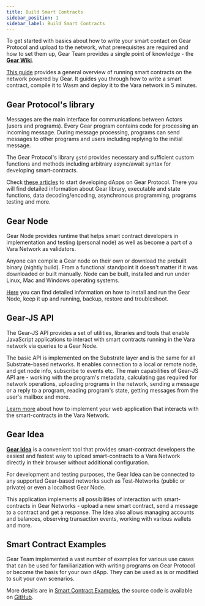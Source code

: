 ```yaml
---
title: Build Smart Contracts
sidebar_position: 1
sidebar_label: Build Smart Contracts
---
```


To get started with basics about how to write your smart contact on Gear Protocol and upload to the network, what prerequisites are required and how to set them up, Gear Team provides a single point of knowledge - the **[Gear Wiki](https://wiki.gear-tech.io/)**.

[This guide](https://wiki.gear-tech.io/docs/getting-started-in-5-minutes) provides a general overview of running smart contracts on the network powered by Gear. It guides you through how to write a smart contract, compile it to Wasm and deploy it to the Vara network in 5 minutes.

## Gear Protocol's library

Messages are the main interface for communications between Actors (users and programs). Every Gear program contains code for processing an incoming message. During message processing, programs can send messages to other programs and users including replying to the initial message.

The Gear Protocol's library `gstd` provides necessary and sufficient custom functions and methods including arbitrary async/await syntax for developing smart-contracts.

Check [these articles](https://wiki.gear-tech.io/docs/developing-contracts/introduction) to start developing dApps on Gear Protocol. There you will find detailed information about Gear library, executable and state functions, data decoding/encoding, asynchronous programming, programs testing and more.

## Gear Node

Gear Node provides runtime that helps smart contract developers in implementation and testing (personal node) as well as become a part of a Vara Network as validators.

Anyone can compile a Gear node on their own or download the prebuilt binary (nightly build). From a functional standpoint it doesn't matter if it was downloaded or built manually.
Node can be built, installed and run under Linux, Mac and Windows operating systems.

[Here](https://wiki.gear-tech.io/docs/node/setting-up) you can find detailed information on how to install and run the Gear Node, keep it up and running, backup, restore and troubleshoot.

## Gear-JS API

The Gear-JS API provides a set of utilities, libraries and tools that enable JavaScript applications to interact with smart contracts running in the Vara network via queries to a Gear Node.

The basic API is implemented on the Substrate layer and is the same for all Substrate-based networks. It enables connection to a local or remote node, and get node info, subscribe to events etc. The main capabilities of Gear-JS API are - working with the program's metadata, calculating gas required for network operations, uploading programs in the network, sending a message or a reply to a program, reading program's state, getting messages from the user's mailbox and more.

[Learn more](https://wiki.gear-tech.io/docs/api/getting-started) about how to implement your web application that interacts with the smart-contracts in the Vara Network.

## Gear Idea

**[Gear Idea](https://idea.gear-tech.io/)** is a convenient tool that provides smart-contract developers the easiest and fastest way to upload smart-contracts to a Vara Network directly in their browser without additional configuration.

For development and testing purposes, the Gear Idea can be connected to any supported Gear-based networks such as Test-Networks (public or private) or even a localhost Gear Node.

This application implements all possibilities of interaction with smart-contracts in Gear Networks - upload a new smart contract, send a message to a contract and get a response. The Idea also allows managing accounts and balances, observing transaction events, working with various wallets and more.

## Smart Contract Examples

Gear Team implemented a vast number of examples for various use cases that can be used for familiarization with writing programs on Gear Protocol or become the basis for your own dApp. They can be used as is or modified to suit your own scenarios.

More details are in [Smart Contract Examples](https://wiki.gear-tech.io/docs/examples/prerequisites), the source code is available on [GitHub](https://github.com/gear-dapps).
